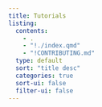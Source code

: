 ```yaml
---
title: Tutorials
listing:
  contents:
    - .
    - "!./index.qmd"
    - "!CONTRIBUTING.md"
  type: default
  sort: "title desc"
  categories: true
  sort-ui: false
  filter-ui: false
---
```


